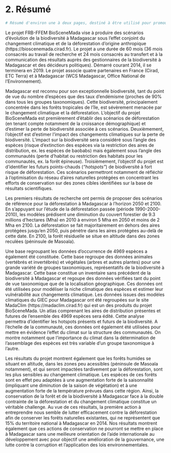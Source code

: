 # 2. Résumé

```r
# Résumé d'environ une à deux pages, destiné à être utilisé pour promouvoir les principaux résultats du projet auprès des utilisateurs et acteurs # socio-économiques intéressés. Il utilisera un vocabulaire non spécialiste, mais néanmoins précis.
```

Le projet FRB-FFEM BioSceneMada vise à produire des scénarios d'évolution de la biodiversité à Madagascar sous l'effet conjoint du changement climatique et de la déforestation d'origine anthropique (https://bioscenemada.cirad.fr). Le projet a une durée de 60 mois (36 mois consacrés au travail de recherche et 24 mois consacrés au transfert et à la communication des résultats auprès des gestionnaires de la biodiversité à Madagascar et des décideurs politiques). Démarré courant 2014, il se terminera en 2019. Le projet associe quatre partenaires en France (Cirad, ETC Terra) et à Madagascar (WCS Madagascar, Office National de l'Environnement).

Madagascar est reconnu pour son exceptionnelle biodiversité, tant du point de vue du nombre d'espèces que des taux d'endémisme (proches de 90% dans tous les groupes taxonomiques). Cette biodiversité, principalement concentrée dans les forêts tropicales de l'île, est sévèrement menacée par le changement climatique et la déforestation. L'objectif du projet BioSceneMada est premièrement d'établir des scénarios de déforestation (en tenant compte notamment de la croissance démographique) et d'estimer la perte de biodiversité associée à ces scénarios. Deuxièmement, l'objectif est d'estimer l'impact des changements climatiques sur la perte de biodiversité. L'impact sur la biodiversité sera considéré sous l'angle des espèces (risque d'extinction des espèces via la restriction des aires de distribution, ex. les espèces de baobabs) mais également sous l'angle des communautés (perte d'habitat ou restriction des habitats pour les communautés, ex. la forêt épineuse). Troisièmement, l'objectif du projet est d'identifier les futurs points-chauds (_"hotspots"_) de biodiversité à fort risque de déforestation. Ces scénarios permettront notamment de réfléchir à l'optimisation du réseau d'aires naturelles protégées en concentrant les efforts de conservation sur des zones cibles identifiées sur la base de résultats scientifiques.

Les premiers résultats de recherche ont permis de proposer des scénarios de référence pour la déforestation à Madagascar à l'horizon 2050 et 2100. En s'appuyant sur l'étude de la déforestation passée (période 1990-2000-2010), les modèles prédisent une diminution du couvert forestier de 9.3 millions d'hectares (Mha) en 2010 à environ 5 Mha en 2050 et moins de 2 Mha en 2100. La déforestation se fait majoritairement en dehors des aires protégées jusqu'en 2050, puis pénètre dans les aires protégées au-delà de cette date. En 2100, la forêt résiduelle se situe en altitude dans des zones reculées (péninsule de Masoala).

Une base regroupant les données d'occurrence de 4969 espèces a également été constituée. Cette base regroupe des données animales (vertébrés et invertébrés) et végétales (arbres et autres plantes) pour une grande variété de groupes taxonomiques, représentatifs de la biodiversité à Madagascar. Cette base constitue un inventaire sans précédent de la biodiversité à Madagascar et regoupe des données vérifiées tant du point de vue taxonomique que de la localisation géographique. Ces données ont été utilisées pour modéliser la niche climatique des espèces et estimer leur vulnérabilité aux changements climatique. Les données issues des modèles climatiques du GIEC pour Madagascar ont été regroupées sur le site MadaClim (https://madaclim.cirad.fr) qui est un des produits du projet BioSceneMada. Un atlas comprenant les aires de distribution présentes et futures de l'ensemble des 4969 espèces sera édité. Cette analyse permettra d'identifier les hotspots présents et futurs de la biodiversité. A l'échelle de la communauté, ces données ont également été utilisées pour mettre en évidence l'effet du climat sur la structure des communautés. On montre notamment que l'importance du climat dans la détermination de l'assemblage des espèces est très variable d'un groupe taxonomique à l'autre.

Les résultats du projet montrent également que les forêts humides se situant en altitude, dans les zones peu acessibles (péninsule de Masoala notamment), et qui seront impactées tardivement par la déforestation, sont les plus sensibles au changement climatique. Les espèces de ces forêts sont en effet peu adaptées à une augmentation forte de la saisonnalité (impliquant une diminution de la saison de végétation) et à une augmentation forte de la température prévues dans cette région. Ainsi, la conservation de la forêt et de la biodiversité à Madagascar face à la double contrainte de la déforestation et du changement climatique constitue un véritable challenge. Au vue de ces résultats, la première action à entreprendre nous semble de lutter efficacement contre la déforestation afin de conserver les forêts naturelles existantes, qui ne représentent que 15% du territoire national à Madagascar en 2014. Nos résultats montrent également que ces actions de conservation ne pourront se mettre en place à Madagascar sans une meilleure orientation de l'aide internationale au développement avec pour objectif une amélioration de la gouvernance, une lutte contre la corruption et l'application des lois environnementales. 
